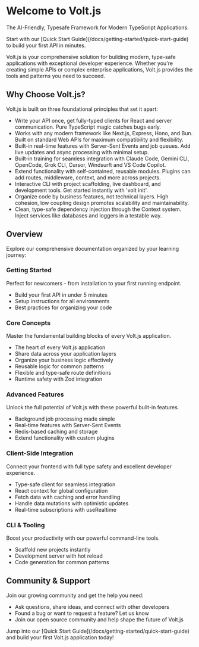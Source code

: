 
# Welcome to Volt.js

The AI-Friendly, Typesafe Framework for Modern TypeScript Applications.

<Callout type="tip" title="New to Volt.js?">
  Start with our [Quick Start Guide](/docs/getting-started/quick-start-guide) to build your first API in minutes.
</Callout>

Volt.js is your comprehensive solution for building modern, type-safe applications with exceptional developer experience. Whether you're creating simple APIs or complex enterprise applications, Volt.js provides the tools and patterns you need to succeed.

## Why Choose Volt.js?

Volt.js is built on three foundational principles that set it apart:

<ul className="grid grid-cols-1 md:grid-cols-2 gap-6 my-8">
  <li className="card-item">
    <Card title="End-to-End Type Safety" icon={Wrench}>
      Write your API once, get fully-typed clients for React and server communication. Pure TypeScript magic catches bugs early.
    </Card>
  </li>
  <li className="card-item">
    <Card title="Framework Agnostic" icon={Cloud}>
      Works with any modern framework like Next.js, Express, Hono, and Bun. Built on standard Web APIs for maximum compatibility and flexibility.
    </Card>
  </li>
  <li className="card-item">
    <Card title="Real-Time & Jobs" icon={Wifi}>
      Built-in real-time features with Server-Sent Events and job queues. Add live updates and async processing with minimal setup.
    </Card>
  </li>
  <li className="card-item">
    <Card title="Code Agents Ready" icon={Bot}>
      Built-in training for seamless integration with Claude Code, Gemini CLI, OpenCode, Grok CLI, Cursor, Windsurft and VS Code Copilot.
    </Card>
  </li>
  <li className="card-item">
    <Card title="Powerful Plugin System" icon={Puzzle}>
      Extend functionality with self-contained, reusable modules. Plugins can add routes, middleware, context, and more across projects.
    </Card>
  </li>
  <li className="card-item">
    <Card title="CLI & Developer Tools" icon={Terminal}>
      Interactive CLI with project scaffolding, live dashboard, and development tools. Get started instantly with 'volt init'.
    </Card>
  </li>
  <li className="card-item">
    <Card title="Feature-Based" icon={Layers}>
      Organize code by business features, not technical layers. High cohesion, low coupling design promotes scalability and maintainability.
    </Card>
  </li>
  <li className="card-item">
    <Card title="Dependency Injection" icon={Zap}>
      Clean, type-safe dependency injection through the Context system. Inject services like databases and loggers in a testable way.
    </Card>
  </li>
</ul>

## Overview

Explore our comprehensive documentation organized by your learning journey:

### Getting Started

Perfect for newcomers - from installation to your first running endpoint.

<ul className="grid grid-cols-1 md:grid-cols-2 gap-4 my-6">
  <li className="card-item">
    <Card title="Quick Start Guide" href="/docs/getting-started/quick-start-guide">
      Build your first API in under 5 minutes
    </Card>
  </li>
  <li className="card-item">
    <Card title="Installation" href="/docs/getting-started/installation">
      Setup instructions for all environments
    </Card>
  </li>
  <li className="card-item">
    <Card title="Project Structure" href="/docs/getting-started/project-structure">
      Best practices for organizing your code
    </Card>
  </li>
</ul>

### Core Concepts

Master the fundamental building blocks of every Volt.js application.

<ul className="grid grid-cols-1 md:grid-cols-2 gap-4 my-6">
  <li className="card-item">
    <Card title="The Volt Builder" href="/docs/core-concepts/the-volt-builder">
      The heart of every Volt.js application
    </Card>
  </li>
  <li className="card-item">
    <Card title="Context" href="/docs/core-concepts/context">
      Share data across your application layers
    </Card>
  </li>
  <li className="card-item">
    <Card title="Controllers & Actions" href="/docs/core-concepts/controllers-and-actions">
      Organize your business logic effectively
    </Card>
  </li>
  <li className="card-item">
    <Card title="Procedures (Middleware)" href="/docs/core-concepts/procedures">
      Reusable logic for common patterns
    </Card>
  </li>
  <li className="card-item">
    <Card title="Routing" href="/docs/core-concepts/routing">
      Flexible and type-safe route definitions
    </Card>
  </li>
  <li className="card-item">
    <Card title="Validation" href="/docs/core-concepts/validation">
      Runtime safety with Zod integration
    </Card>
  </li>
</ul>

### Advanced Features

Unlock the full potential of Volt.js with these powerful built-in features.

<ul className="grid grid-cols-1 md:grid-cols-2 gap-4 my-6">
  <li className="card-item">
    <Card title="Queues" href="/docs/advanced-features/queues">
      Background job processing made simple
    </Card>
  </li>
  <li className="card-item">
    <Card title="Realtime" href="/docs/advanced-features/realtime">
      Real-time features with Server-Sent Events
    </Card>
  </li>
  <li className="card-item">
    <Card title="Store" href="/docs/advanced-features/store">
      Redis-based caching and storage
    </Card>
  </li>
  <li className="card-item">
    <Card title="Plugins" href="/docs/advanced-features/plugins">
      Extend functionality with custom plugins
    </Card>
  </li>
</ul>

### Client-Side Integration

Connect your frontend with full type safety and excellent developer experience.

<ul className="grid grid-cols-1 md:grid-cols-2 gap-4 my-6">
  <li className="card-item">
    <Card title="API Client" href="/docs/client-side/api-client">
      Type-safe client for seamless integration
    </Card>
  </li>
  <li className="card-item">
    <Card title="VoltProvider" href="/docs/client-side/volt-provider">
      React context for global configuration
    </Card>
  </li>
  <li className="card-item">
    <Card title="useQuery" href="/docs/client-side/use-query">
      Fetch data with caching and error handling
    </Card>
  </li>
  <li className="card-item">
    <Card title="useMutation" href="/docs/client-side/use-mutation">
      Handle data mutations with optimistic updates
    </Card>
  </li>
  <li className="card-item">
    <Card title="useRealtime" href="/docs/client-side/use-realtime">
      Real-time subscriptions with useRealtime
    </Card>
  </li>
</ul>

### CLI & Tooling

Boost your productivity with our powerful command-line tools.

<ul className="grid grid-cols-1 md:grid-cols-3 gap-4 my-6">
  <li className="card-item">
    <Card title="volt init" href="/docs/cli-and-tooling/volt-init">
      Scaffold new projects instantly
    </Card>
  </li>
  <li className="card-item">
    <Card title="volt dev" href="/docs/cli-and-tooling/volt-dev">
      Development server with hot reload
    </Card>
  </li>
  <li className="card-item">
    <Card title="volt generate" href="/docs/cli-and-tooling/volt-generate">
      Code generation for common patterns
    </Card>
  </li>
</ul>

## Community & Support

Join our growing community and get the help you need:

<ul className="grid grid-cols-1 md:grid-cols-3 gap-4 my-8">
  <li className="card-item">
    <Card title="GitHub Discussions" href="https://github.com/Volt-js/volt.js/discussions" icon={FileText}>
      Ask questions, share ideas, and connect with other developers
    </Card>
  </li>
  <li className="card-item">
    <Card title="Report Issues" href="https://github.com/Volt-js/volt.js/issues" icon={AlertTriangle}>
      Found a bug or want to request a feature? Let us know
    </Card>
  </li>
  <li className="card-item">
    <Card title="Contributing" href="https://github.com/Volt-js/volt.js/blob/main/CONTRIBUTING.md" icon={CheckCircle}>
      Join our open source community and help shape the future of Volt.js
    </Card>
  </li>
</ul>

<Callout type="success" title="Ready to get started?">
  Jump into our [Quick Start Guide](/docs/getting-started/quick-start-guide) and build your first Volt.js application today!
</Callout>